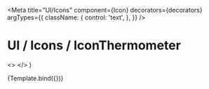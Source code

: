 

<Meta
  title="UI/Icons"
  component={Icon}
  decorators={decorators}
  argTypes={{
    className: {
      control: 'text',
    },
  }}
/>

# UI / Icons / IconThermometer

  <>
    <Icon className={className} />
    <Icon className="icon-medium cursor-pointer hover:bg-selected" />
    <Icon className="icon-white bg-red" />
  </>
)

<Canvas withToolbar>
  <Story name="Thermometer">{Template.bind({})}</Story>
</Canvas>

<ArgsTable story="Thermometer" />
